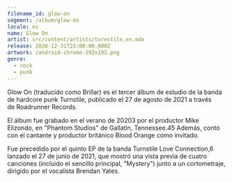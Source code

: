 ```yaml
---
filename_id: glow-on
segment: /album/glow-on
locale: es
name: Glow On
artist: src/content/artists/turnstile.en.mdx
release: 2020-12-31T23:00:00.000Z
artwork: /android-chrome-192x192.png
genre:
  - rock
  - punk
---
```


Glow On (traducido como Brillar) es el tercer álbum de estudio de la banda de hardcore punk Turnstile, publicado el 27 de agosto de 2021 a través de Roadrunner Records.

El álbum fue grabado en el verano de 20203​ por el productor Mike Elizondo, en "Phantom Studios" de Gallatin, Tennessee.4​5​ Además, contó con el cantante y productor británico Blood Orange como invitado.

Fue precedido por el quinto EP de la banda Turnstile Love Connection,6​ lanzado el 27 de junio de 2021, que mostró una vista previa de cuatro canciones (incluido el sencillo principal, "Mystery") junto a un cortometraje, dirigido por el vocalista Brendan Yates.
